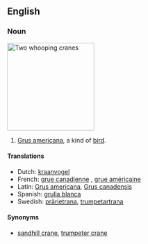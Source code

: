 ==English==
{{wikipedia|Whooping crane}}

===Noun===
[[Image:WhoopingCrane23.jpg|thumb|right|200px|Two whooping cranes]]
{{en-noun|sg=[[whooping]] [[crane]]}}

# [[wikispecies:Grus americana|Grus americana]], a kind of [[bird]].

====Translations====
{{trans-top|Grus americana}}
*Dutch: [[kraanvogel]] {{m}}
*French: [[grue canadienne]] {{f}}, [[grue américaine]] {{f}}
*Latin: [[Grus americana]], [[Grus canadensis]]
*Spanish: [[grulla blanca]] {{f}}
*Swedish: [[prärietrana]], [[trumpetartrana]]
{{trans-bot}}

====Synonyms====
* [[sandhill crane]], [[trumpeter crane]]